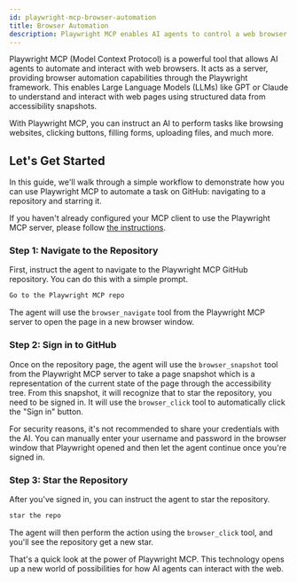 ```yaml
---
id: playwright-mcp-browser-automation
title: Browser Automation
description: Playwright MCP enables AI agents to control a web browser using Playwright for tasks like navigation, clicking, and form filling.
---
```



Playwright MCP (Model Context Protocol) is a powerful tool that allows AI agents to automate and interact with web browsers.
It acts as a server, providing browser automation capabilities through the Playwright framework.
This enables Large Language Models (LLMs) like GPT or Claude to understand and interact with web pages using structured data from accessibility snapshots.

With Playwright MCP, you can instruct an AI to perform tasks like browsing websites, clicking buttons, filling forms, uploading files, and much more.

<LiteYouTube 
    id="2716IUeCIQo"
    title="Playwright MCP: How AI Agents Can Control Your Browser"
/>

## Let's Get Started

In this guide, we'll walk through a simple workflow to demonstrate how you can use Playwright MCP to automate a task on GitHub: navigating to a repository and starring it.

If you haven't already configured your MCP client to use the Playwright MCP server, please follow [the instructions](./index.mdx#getting-started).

### Step 1: Navigate to the Repository

First, instruct the agent to navigate to the Playwright MCP GitHub repository. You can do this with a simple prompt.

```bash
Go to the Playwright MCP repo
```

The agent will use the `browser_navigate` tool from the Playwright MCP server to open the page in a new browser window.

### Step 2: Sign in to GitHub

Once on the repository page, the agent will use the `browser_snapshot` tool from the Playwright MCP server to take a page snapshot
which is a representation of the current state of the page through the accessibility tree.
From this snapshot, it will recognize that to star the repository, you need to be signed in.
It will use the `browser_click` tool to automatically click the "Sign in" button.

For security reasons, it's not recommended to share your credentials with the AI.
You can manually enter your username and password in the browser window that Playwright opened and then let the agent continue once you're signed in.

### Step 3: Star the Repository

After you've signed in, you can instruct the agent to star the repository.

```bash
star the repo
```

The agent will then perform the action using the `browser_click` tool, and you'll see the repository get a new star.

That's a quick look at the power of Playwright MCP. This technology opens up a new world of possibilities for how AI agents can interact with the web.
